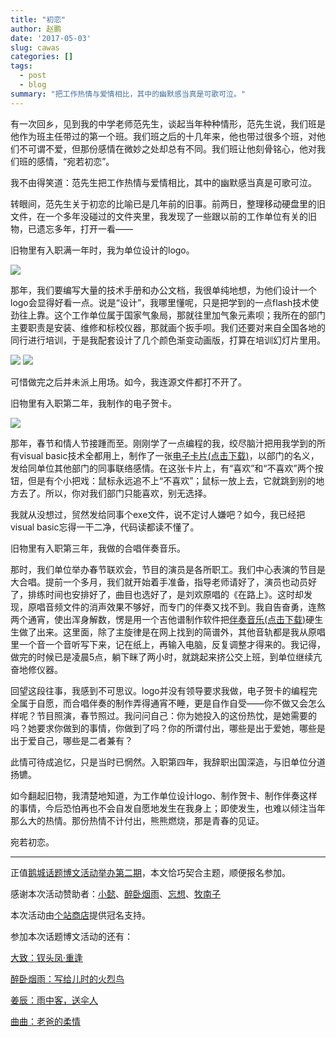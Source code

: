 ```yaml
---
title: "初恋"
author: 赵鹏
date: '2017-05-03'
slug: cawas
categories: []
tags: 
  - post
  - blog
summary: "把工作热情与爱情相比，其中的幽默感当真是可歌可泣。"
---
```


有一次回乡，见到我的中学老师范先生，谈起当年种种情形，范先生说，我们班是他作为班主任带过的第一个班。我们班之后的十几年来，他也带过很多个班，对他们不可谓不爱，但那份感情在微妙之处却总有不同。我们班让他刻骨铭心，他对我们班的感情，“宛若初恋”。

我不由得笑道：范先生把工作热情与爱情相比，其中的幽默感当真是可歌可泣。

转眼间，范先生关于初恋的比喻已是几年前的旧事。前两日，整理移动硬盘里的旧文件，在一个多年没碰过的文件夹里，我发现了一些跟以前的工作单位有关的旧物，已遗忘多年，打开一看——

旧物里有入职满一年时，我为单位设计的logo。

![](/img/cawastech.jpg)

那年，我们要编写大量的技术手册和办公文档，我很单纯地想，为他们设计一个logo会显得好看一点。说是“设计”，我哪里懂呢，只是把学到的一点flash技术使劲往上靠。这个工作单位属于国家气象局，那就往里加气象元素呗；我所在的部门主要职责是安装、维修和标校仪器，那就画个扳手呗。我们还要对来自全国各地的同行进行培训，于是我配套设计了几个颜色渐变动画版，打算在培训幻灯片里用。

<img src="/img/cawastech1.gif" /> 
<img src="/img/cawastech2.gif" /> 
 
可惜做完之后并未派上用场。如今，我连源文件都打不开了。

旧物里有入职第二年，我制作的电子贺卡。

![](/img/cawas_214.jpg)

那年，春节和情人节接踵而至。刚刚学了一点编程的我，绞尽脑汁把用我学到的所有visual basic技术全都用上，制作了一张[电子卡片(点击下载)](/download/bainian.exe)，以部门的名义，发给同单位其他部门的同事联络感情。在这张卡片上，有“喜欢”和“不喜欢”两个按钮，但是有个小把戏：鼠标永远追不上“不喜欢”；鼠标一放上去，它就跳到别的地方去了。所以，你对我们部门只能喜欢，别无选择。

我就从没想过，贸然发给同事个exe文件，说不定讨人嫌吧？如今，我已经把visual basic忘得一干二净，代码读都读不懂了。

旧物里有入职第三年，我做的合唱伴奏音乐。

那时，我们单位举办春节联欢会，节目的演员是各所职工。我们中心表演的节目是大合唱。提前一个多月，我们就开始着手准备，指导老师请好了，演员也动员好了，排练时间也安排好了，曲目也选好了，是刘欢原唱的《在路上》。这时却发现，原唱音频文件的消声效果不够好，而专门的伴奏又找不到。我自告奋勇，连熬两个通宵，使出浑身解数，愣是用一个吉他谱制作软件把[伴奏音乐(点击下载)](/download/on_the_way.mid)硬生生做了出来。这里面，除了主旋律是在网上找到的简谱外，其他音轨都是我从原唱里一个音一个音听写下来，记在纸上，再输入电脑，反复调整才得来的。我记得，做完的时候已是凌晨5点，躺下眯了两小时，就跳起来挤公交上班，到单位继续亢奋地修仪器。

回望这段往事，我感到不可思议。logo并没有领导要求我做，电子贺卡的编程完全属于自愿，而合唱伴奏的制作弄得通宵不睡，更是自作自受——你不做又会怎么样呢？节目照演，春节照过。我问问自己：你为她投入的这份热忱，是她需要的吗？她要求你做到的事情，你做到了吗？你的所谓付出，哪些是出于爱她，哪些是出于爱自己，哪些是二者兼有？

此情可待成追忆，只是当时已惘然。入职第四年，我辞职出国深造，与旧单位分道扬镳。

如今翻起旧物，我清楚地知道，为工作单位设计logo、制作贺卡、制作伴奏这样的事情，今后恐怕再也不会自发自愿地发生在我身上；即使发生，也难以倾注当年那么大的热情。那份热情不计付出，熊熊燃烧，那是青春的见证。

宛若初恋。


-------

正值[鹅城话题博文活动举办第二期](http://www.goosetown.cn/?thread-21.htm)，本文恰巧契合主题，顺便报名参加。

<p> 感谢本次活动赞助者：<a href="https://www.9doe.com" target="_blank">小懿</a>、<a href="http://cctv.com.im" target="_blank">醉卧烟雨</a>、<a href="https://chinr.net" target="_blank">忘想</a>、<a href="http://www.munanzi.com" target="_blank">牧南子</a>
</p>
<p>本次活动由<a href="http://storeweb.cn/">个站商店</a>提供冠名支持。</p>
<p>参加本次话题博文活动的还有：</p>
<p>
<a href="https://pewae.com/2017/04/phenix_on_hairpin_reunion.html" target="_blank">大致：钗头凤·重逢</a>
</p>
<p>
<a href="http://blog.cctv.com.im/2068.html" target="_blank">醉卧烟雨：写给儿时的火烈鸟</a>
</p>
<p>
<a href="https://www.mhcf.net/577.html" target="_blank">姜辰：雨中客，送伞人</a>
</p>
<p>
<a href="http://quluwei.com/archives/1476" target="_blank">曲曲：老爸的柔情</a>
</p>